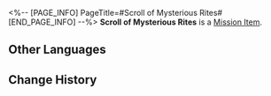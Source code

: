 <%-- [PAGE_INFO]
PageTitle=#Scroll of Mysterious Rites#
[END_PAGE_INFO] --%>
{{Item Infobox
|id          = 140548
|image       = Item Penacony Readable 1.png{{subst:void|<!--$UPLOAD:<<SpriteOutput/ItemFigures/190016.png>-<Item Penacony Readable 1.png>-<Item Icons>>-->}}
|type        = Mission Item
|invCategory = Missions
|rarity      = 3
|effect      = 
|description = A tattered scroll detailing the steps of an ancient, mysterious ritual, with annotations from an unknown person.
}}
{{Description|''"Who knows what this might summon..."''}}
'''Scroll of Mysterious Rites''' is a [[Mission Item]].

==Other Languages==
{{Other Languages
|en   = Scroll of Mysterious Rites
|zhs  = 记载着神秘仪式的卷轴
|zht  = 記載著神秘儀式的卷軸
|ja   = 神秘的な儀式が記された書物
|ko   = 신비로운 의식이 기록된 문헌
|es   = Escrito de un ritual misterioso
|fr   = Parchemin rituel mystérieux
|ru   = Свиток о таинственных обрядах
|th   = ม้วนคัมภีร์พิธีกรรมลึกลับ
|vi   = Cuộn Sách Ghi Chép Nghi Thức Thần Bí
|de   = Schriftrolle mit geheimnisvollen Ritualen
|id   = Gulungan yang Mencatat Ritual Misterius
|pt   = Pergaminho de Ritos Misteriosos
}}

==Change History==
{{Change History|3.0}}